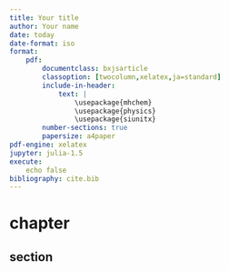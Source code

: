 ```yaml
---
title: Your title
author: Your name
date: today
date-format: iso
format:
    pdf:
        documentclass: bxjsarticle
        classoption: [twocolumn,xelatex,ja=standard]
        include-in-header:
            text: |
                \usepackage{mhchem}
                \usepackage{physics}
                \usepackage{siunitx}
        number-sections: true
        papersize: a4paper
pdf-engine: xelatex
jupyter: julia-1.5
execute:
    echo false
bibliography: cite.bib
---
```


# chapter
## section
